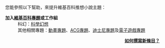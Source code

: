 您能參照以下幫助，來提升維基百科推想小說主題：

;'''加入[[Wikipedia:专题|維基百科專題]]或工作組'''
:科幻：[[WikiProject:科幻|科學幻想]]
:其他相關專題：[[WikiProject:動畫|動畫專題]]、[[WikiProject:ACG|ACG專題]]、[[WikiProject:迪士尼|迪士尼專題]]及[[WikiProject:电子游戏|電子遊戲專題]]
<div class="noprint" style="text-align:right;margin-right:10px;margin-bottom:4px;">'''[[Wikipedia:您的第一篇条目|如何撰寫新條目？]]''' </div>